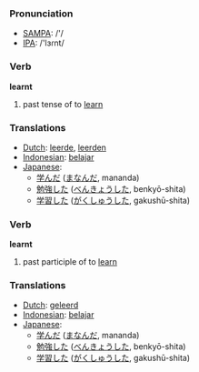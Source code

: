 === Pronunciation ===
*[[w:SAMPA|SAMPA]]: /'/
*[[w:IPA|IPA]]: /'lɜɾnt/

=== Verb ===

'''learnt'''

# past tense of to [[learn]]

=== Translations ===
*[[Dutch]]: [[leerde]], [[leerden]]
*[[Indonesian]]: [[ajar|belajar]]
*[[Japanese]]:
** [[学んだ]] ([[まなんだ]], mananda)
** [[勉強]]した ([[べんきょう]]した, benkyō-shita)
** [[学習]]した ([[がくしゅう]]した, gakushū-shita)

=== Verb ===

'''learnt'''

# past participle of to [[learn]]

=== Translations ===
*[[Dutch]]: [[geleerd]]
*[[Indonesian]]: [[ajar|belajar]]
*[[Japanese]]:
** [[学んだ]] ([[まなんだ]], mananda)
** [[勉強]]した ([[べんきょう]]した, benkyō-shita)
** [[学習]]した ([[がくしゅう]]した, gakushū-shita)